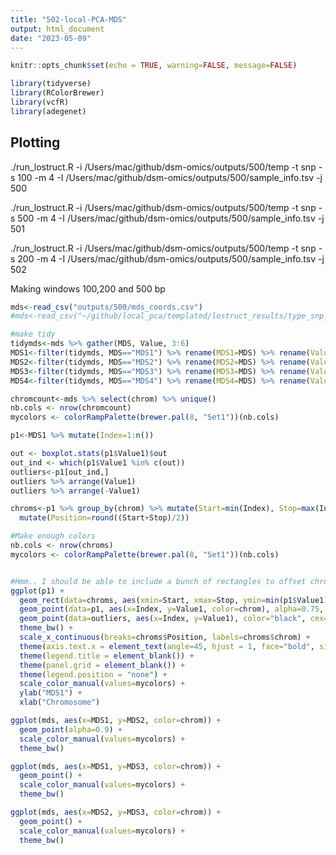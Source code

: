```yaml
---
title: "502-local-PCA-MDS"
output: html_document
date: "2023-05-09"
---
```


```r
knitr::opts_chunk$set(echo = TRUE, warning=FALSE, message=FALSE)
```

```r
library(tidyverse)
library(RColorBrewer)
library(vcfR)
library(adegenet)
```

## Plotting

./run_lostruct.R -i /Users/mac/github/dsm-omics/outputs/500/temp -t snp -s 100 -m 4 -I /Users/mac/github/dsm-omics/outputs/500/sample_info.tsv -j 500

./run_lostruct.R -i /Users/mac/github/dsm-omics/outputs/500/temp -t snp -s 500 -m 4 -I /Users/mac/github/dsm-omics/outputs/500/sample_info.tsv -j 501

./run_lostruct.R -i /Users/mac/github/dsm-omics/outputs/500/temp -t snp -s 200 -m 4 -I /Users/mac/github/dsm-omics/outputs/500/sample_info.tsv -j 502

Making windows 100,200 and 500 bp
```r
mds<-read_csv("outputs/500/mds_coords.csv")
#mds<-read_csv("~/github/local_pca/templated/lostruct_results/type_snp_size_200_weights_none_jobid_502/mds_coords.csv")

#make tidy
tidymds<-mds %>% gather(MDS, Value, 3:6)
MDS1<-filter(tidymds, MDS=="MDS1") %>% rename(MDS1=MDS) %>% rename(Value1=Value)
MDS2<-filter(tidymds, MDS=="MDS2") %>% rename(MDS2=MDS) %>% rename(Value2=Value)
MDS3<-filter(tidymds, MDS=="MDS3") %>% rename(MDS3=MDS) %>% rename(Value3=Value)
MDS4<-filter(tidymds, MDS=="MDS4") %>% rename(MDS4=MDS) %>% rename(Value4=Value)
```

```r
chromcount<-mds %>% select(chrom) %>% unique()
nb.cols <- nrow(chromcount)
mycolors <- colorRampPalette(brewer.pal(8, "Set1"))(nb.cols)
```

```r
p1<-MDS1 %>% mutate(Index=1:n())

out <- boxplot.stats(p1$Value1)$out
out_ind <- which(p1$Value1 %in% c(out))
outliers<-p1[out_ind,]
outliers %>% arrange(Value1)
outliers %>% arrange(-Value1)
```

```r
chroms<-p1 %>% group_by(chrom) %>% mutate(Start=min(Index), Stop=max(Index)) %>% select(chrom,Start,Stop) %>% unique() %>% 
  mutate(Position=round((Start+Stop)/2))

#Make enough colors
nb.cols <- nrow(chroms)
mycolors <- colorRampPalette(brewer.pal(8, "Set1"))(nb.cols)


#Hmm.. I should be able to include a bunch of rectangles to offset chroms
ggplot(p1) +
  geom_rect(data=chroms, aes(xmin=Start, xmax=Stop, ymin=min(p1$Value1), ymax=max(p1$Value1)), fill=mycolors, alpha=0.25) +
  geom_point(data=p1, aes(x=Index, y=Value1, color=chrom), alpha=0.75, cex=0.5) +
  geom_point(data=outliers, aes(x=Index, y=Value1), color="black", cex=0.5) +
  theme_bw() +
  scale_x_continuous(breaks=chroms$Position, labels=chroms$chrom) +
  theme(axis.text.x = element_text(angle=45, hjust = 1, face="bold", size=6)) +
  theme(legend.title = element_blank()) +
  theme(panel.grid = element_blank()) +
  theme(legend.position = "none") +
  scale_color_manual(values=mycolors) +
  ylab("MDS1") +
  xlab("Chromosome")
```
```r
ggplot(mds, aes(x=MDS1, y=MDS2, color=chrom)) +
  geom_point(alpha=0.9) +
  scale_color_manual(values=mycolors) +
  theme_bw()
```
```r
ggplot(mds, aes(x=MDS1, y=MDS3, color=chrom)) +
  geom_point() +
  scale_color_manual(values=mycolors) +
  theme_bw()
```

```r
ggplot(mds, aes(x=MDS2, y=MDS3, color=chrom)) +
  geom_point() +
  scale_color_manual(values=mycolors) +
  theme_bw()
```
